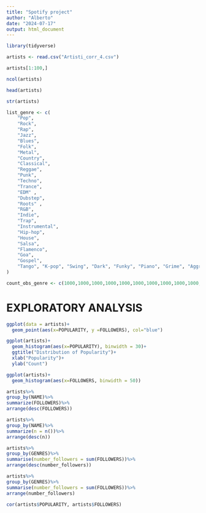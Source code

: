 ---
title: "Spotify project"
author: "Alberto"
date: "2024-07-17"
output: html_document
---

```{r, warning = FALSE}
library(tidyverse)
```

```{r}
artists <- read.csv("Artisti_corr_4.csv")
```

```{r}
artists[1:100,]
```

```{r}
ncol(artists)
```


```{r}
head(artists)
```

```{r}
str(artists)
```

```{r}
list_genre <- c(
    "Pop",
    "Rock",
    "Rap",
    "Jazz",
    "Blues",
    "Folk",
    "Metal",
    "Country",
    "Classical",
    "Reggae",
    "Punk",
    "Techno",
    "Trance",
    "EDM" ,
    "Dubstep",
    "Roots" ,
    "R&B",
    "Indie",
    "Trap",
    "Instrumental",
    "Hip-hop",
    "House",
    "Salsa",
    "Flamenco",
    "Goa",
    "Gospel",
    "Tango", "K-pop", "Swing", "Dark", "Funky", "Piano", "Grime", "Aggrotech","Fusion","Industrial"
)
```


```{r}
count_obs_genre <- c(1000,1000,1000,1000,1000,1000,1000,1000,1000,1000,1000,1000,1000,1000,1000,986,1000,1000,1000,1000,1000,1000,819,761,255,1000,502,1000,971,1000,367,1000,609,216,1000,1000)
```


# EXPLORATORY ANALYSIS

```{r}
ggplot(data = artists)+
  geom_point(aes(x=POPULARITY, y =FOLLOWERS), col="blue")
```


```{r}
ggplot(artists)+
  geom_histogram(aes(x=POPULARITY), binwidth = 30)+
  ggtitle("Distribution of Popularity")+
  xlab("Popularity")+
  ylab("Count")
```

```{r}
ggplot(artists)+
  geom_histogram(aes(x=FOLLOWERS, binwidth = 50))
```



```{r}
artists%>%
group_by(NAME)%>%
summarize(FOLLOWERS)%>%
arrange(desc(FOLLOWERS))
```

```{r}
artists%>%
group_by(NAME)%>%
summarize(n = n())%>%
arrange(desc(n))
```


```{r}
artists%>%
group_by(GENRES)%>%
summarise(number_followers = sum(FOLLOWERS))%>%
arrange(desc(number_followers))
```

```{r}
artists%>%
group_by(GENRES)%>%
summarise(number_followers = sum(FOLLOWERS))%>%
arrange(number_followers)
```

```{r}
cor(artists$POPULARITY, artists$FOLLOWERS)
```
